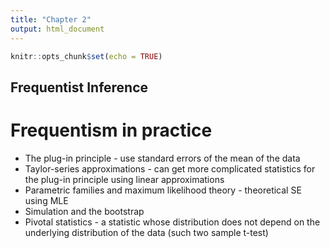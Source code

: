 ```yaml
---
title: "Chapter 2"
output: html_document
---
```


```r
knitr::opts_chunk$set(echo = TRUE)
```

## Frequentist Inference

# Frequentism in practice

* The plug-in principle - use standard errors of the mean of the data
* Taylor-series approximations - can get more complicated statistics for the plug-in principle using linear approximations
* Parametric families and maximum likelihood theory - theoretical SE using MLE
* Simulation and the bootstrap
* Pivotal statistics - a statistic whose distribution does not depend on the underlying distribution of the data (such two sample t-test)
